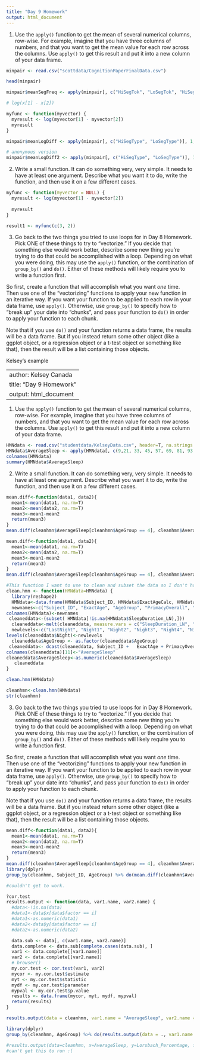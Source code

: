 ```yaml
---
title: "Day 9 Homework"
output: html_document
---
```


1. Use the `apply()` function to get the mean of several numerical columns, row-wise.  For example, imagine that you have three columns of numbers, and that you want to get the mean value for each row across the columns.  Use `apply()` to get this result and put it into a new column of your data frame.

```r
minpair <- read.csv("scottdata/CognitionPaperFinalData.csv")

head(minpair)

minpair$meanSegFreq <- apply(minpair[, c("HiSegTok", "LoSegTok", "HiSegType", "LoSegType")], 1, mean)

# log(x[1] - x[2])

myfunc <- function(myvector) {
  myresult <- log(myvector[1] - myvector[2])
  myresult
}

minpair$meanLogDiff <- apply(minpair[, c("HiSegType", "LoSegType")], 1, myfunc)

# anonymous version
minpair$meanLogDiff2 <- apply(minpair[, c("HiSegType", "LoSegType")], 1, function(myvect) { log(myvect[1] - myvect[2]) } )

```

2. Write a small function. It can do something very, very simple.  It needs to have at least one argument.  Describe what you want it to do, write the function, and then use it on a few different cases.

```r

myfunc <- function(myvector = NULL) {
  myresult <- log(myvector[1] - myvector[2])
  
  myresult
}

result1 <- myfunc(c(3, 2))


```

3. Go back to the two things you tried to use loops for in Day 8 Homework.  Pick ONE of these things to try to "vectorize."  If you decide that something else would work better, describe some new thing you're trying to do that could be accomplished with a loop. Depending on what you were doing, this may use the `apply()` function, or the combination of `group_by()` and `do()`.  Either of these methods will likely require you to write a function first.  

So first, create a function that will accomplish what you want *one* time.  Then use one of the "vectorizing" functions to apply your new function in an iterative way.  If you want your function to be applied to each row in your data frame, use `apply()`.  Otherwise, use `group_by()` to specify how to "break up" your date into "chunks", and pass your function to `do()` in order to apply your function to each chunk.

Note that if you use `do()` and your function returns a data frame, the results will be a data frame.  But if you instead return some other object (like a ggplot object, or a regression object or a t-test object or something like that), then the result will be a list containing those objects.

################################# Kelsey's example

---
author: Kelsey Canada
title: "Day 9 Homework"
output: html_document
---

1. Use the `apply()` function to get the mean of several numerical columns, row-wise.  For example, imagine that you have three columns of numbers, and that you want to get the mean value for each row across the columns.  Use `apply()` to get this result and put it into a new column of your data frame.
```r
HMNdata <- read.csv("studentdata/KelseyData.csv", header=T, na.strings = c("NA", "9/9/99", "0:00", "#NULL!"))
HMNdata$AverageSleep <- apply(HMNdata[, c(9,21, 33, 45, 57, 69, 81, 93, 105, 117)], MARGIN = 1, FUN = mean, na.rm=TRUE)
colnames(HMNdata)
summary(HMNdata$AverageSleep)
```
2. Write a small function. It can do something very, very simple.  It needs to have at least one argument.  Describe what you want it to do, write the function, and then use it on a few different cases.
```r
mean.diff<-function(data1, data2){
  mean1<-mean(data1, na.rm=T)
  mean2<-mean(data2, na.rm=T)
  mean3<-mean1-mean2
  return(mean3)
}
mean.diff(cleanhmn$AverageSleep[cleanhmn$AgeGroup == 4], cleanhmn$AverageSleep[cleanhmn$AgeGroup == 5])

mean.diff<-function(data1, data2){
  mean1<-mean(data1, na.rm=T)
  mean2<-mean(data2, na.rm=T)
  mean3<-mean1-mean2
  return(mean3)
}
mean.diff(cleanhmn$AverageSleep[cleanhmn$AgeGroup == 4], cleanhmn$AverageSleep[cleanhmn$AgeGroup == 6])

#This function I want to use to clean and subset the data so I don't have to run lines and lines of code each time
clean.hmn <- function(HMNdata=HMNdata) {
  library(reshape2)
  HMNdata<-data.frame(HMNdata$Subject_ID, HMNdata$ExactAgeCalc, HMNdata$AgeGroup, HMNdata$All_Primacy, HMNdata$Hours_Sleep_LN, HMNdata$Hours_Sleep_1, HMNdata$Hours_Sleep_2, HMNdata$Hours_Sleep_3, HMNdata$Hours_Sleep_4, HMNdata$Hours_Sleep_5, HMNdata$Hours_Sleep_6, HMNdata$Hours_Sleep_7, HMNdata$Hours_Sleep_8, HMNdata$Hours_Sleep_9, HMNdata$Lorsbach_Percent, HMNdata$SM_FactRecallPercent, HMNdata$SM_FactRecogPercent, HMNdata$CMS_Scaled_Imm, HMNdata$CMS_Scaled_Delay, HMNdata$CMS_Scaled_DelRec)
  newnames<-c("Subject_ID", "ExactAge", "AgeGroup", "PrimacyOverall", "SleepDuration_LN", "SleepDuration_N1", "SleepDuration_N2", "SleepDuration_N3","SleepDuration_N4", "SleepDuration_N5", "SleepDuration_N6", "SleepDuration_N7", "SleepDuration_N8", "SleepDuration_N9", "Lorsbach_Percent", "SourceMem_Recall", "SourceMem_Recog", "Story_Imm", "Story_Delay", "Story_Week" )
colnames(HMNdata)<-newnames
 cleaneddata<-(subset( HMNdata[!is.na(HMNdata$SleepDuration_LN),]))
  cleaneddata<-melt(cleaneddata, measure.vars = c("SleepDuration_LN", "SleepDuration_N1", "SleepDuration_N2","SleepDuration_N3", "SleepDuration_N4", "SleepDuration_N5", "SleepDuration_N6","SleepDuration_N7", "SleepDuration_N8", "SleepDuration_N9"), variable.name = "Night", value.name ="SleepPerNight", na.rm=T) 
  newlevels<-c("LastNight", "Night1", "Night2", "Night3", "Night4", "Night5", "Night6", "Night7", "Night8", "Night9")
levels(cleaneddata$Night)<-newlevels
  cleaneddata$AgeGroup <- as.factor(cleaneddata$AgeGroup)
 cleaneddata<- dcast(cleaneddata, Subject_ID +   ExactAge + PrimacyOverall + Lorsbach_Percent + SourceMem_Recall+ SourceMem_Recog + Story_Imm +      Story_Delay +   Story_Week  +AgeGroup  ~ ., value.var = "SleepPerNight", fun.aggregate = mean, na.rm = TRUE)
colnames(cleaneddata)[11]<-"AverageSleep"
cleaneddata$AverageSleep<-as.numeric(cleaneddata$AverageSleep)
   cleaneddata
}

clean.hmn(HMNdata)

cleanhmn<-clean.hmn(HMNdata)
str(cleanhmn)
```
3. Go back to the two things you tried to use loops for in Day 8 Homework.  Pick ONE of these things to try to "vectorize."  If you decide that something else would work better, describe some new thing you're trying to do that could be accomplished with a loop. Depending on what you were doing, this may use the `apply()` function, or the combination of `group_by()` and `do()`.  Either of these methods will likely require you to write a function first.  

So first, create a function that will accomplish what you want *one* time.  Then use one of the "vectorizing" functions to apply your new function in an iterative way.  If you want your function to be applied to each row in your data frame, use `apply()`.  Otherwise, use `group_by()` to specify how to "break up" your date into "chunks", and pass your function to `do()` in order to apply your function to each chunk.

Note that if you use `do()` and your function returns a data frame, the results will be a data frame.  But if you instead return some other object (like a ggplot object, or a regression object or a t-test object or something like that), then the result will be a list containing those objects.

```r
mean.diff<-function(data1, data2){
  mean1<-mean(data1, na.rm=T)
  mean2<-mean(data2, na.rm=T)
  mean3<-mean1-mean2
  return(mean3)
}
mean.diff(cleanhmn$AverageSleep[cleanhmn$AgeGroup == 4], cleanhmn$AverageSleep[cleanhmn$AgeGroup == 5])
library(dplyr)
group_by(cleanhmn, Subject_ID, AgeGroup) %>% do(mean.diff(cleanhmn$AverageSleep, cleanhmn$AverageSleep))

#couldn't get to work.

?cor.test
results.output <- function(data, var1.name, var2.name) {
  #data<-!is.na(data)
  #data1<-data$x[data$factor == i]
  #data1<-as.numeric(data1)
  #data2<-data$y[data$factor == i]
  #data2<-as.numeric(data2)

  data.sub <- data[, c(var1.name, var2.name)]
  data.complete <- data.sub[complete.cases(data.sub), ]
  var1 <- data.complete[[var1.name]]
  var2 <- data.complete[[var2.name]]
  # browser()
  my.cor.test <- cor.test(var1, var2)
  mycor <- my.cor.test$estimate
  myt <- my.cor.test$statistic
  mydf <- my.cor.test$parameter
  mypval <- my.cor.test$p.value
  results <- data.frame(mycor, myt, mydf, mypval)
  return(results)
}

results.output(data = cleanhmn, var1.name = "AverageSleep", var2.name = "Lorsbach_Percent")

library(dplyr)
group_by(cleanhmn, AgeGroup) %>% do(results.output(data = ., var1.name = "AverageSleep", var2.name = "Lorsbach_Percent"))

#results.output(data=cleanhmn, x=AverageSleep, y=Lorsbach_Percentage, factor = AgeGroup, i=4)
#can't get this to run :( 
  
```
